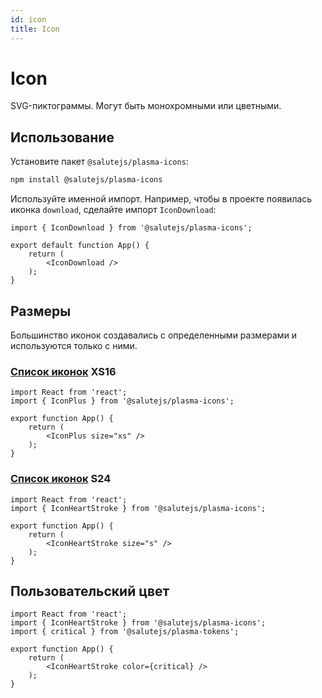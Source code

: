 ```yaml
---
id: icon
title: Icon
---
```



# Icon
SVG-пиктограммы. Могут быть монохромными или цветными.

<StorybookLink name="Icon" />

## Использование
Установите пакет `@salutejs/plasma-icons`:

```bash
npm install @salutejs/plasma-icons
```
Используйте именной импорт.
Например, чтобы в проекте появилась иконка `download`, сделайте импорт `IconDownload`:

```tsx title="App.tsx"
import { IconDownload } from '@salutejs/plasma-icons';

export default function App() {
    return (
        <IconDownload />
    );
}
```

## Размеры
Большинство иконок создавались с определенными размерами и используются только с ними.

### [Список иконок](https://bit.ly/3ODTs7F) XS16

```tsx live
import React from 'react';
import { IconPlus } from '@salutejs/plasma-icons';

export function App() {
    return (
        <IconPlus size="xs" />
    );
}
```

### [Список иконок](https://bit.ly/3LhwBwC) S24

```tsx live
import React from 'react';
import { IconHeartStroke } from '@salutejs/plasma-icons';

export function App() {
    return (
        <IconHeartStroke size="s" />
    );
}
```

## Пользовательский цвет

```tsx live
import React from 'react';
import { IconHeartStroke } from '@salutejs/plasma-icons';
import { critical } from '@salutejs/plasma-tokens';

export function App() {
    return (
        <IconHeartStroke color={critical} />
    );
}
```
